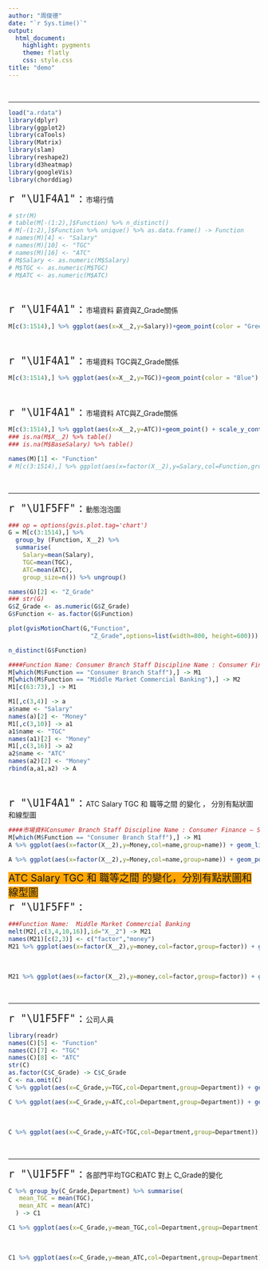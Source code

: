 ```yaml
---
author: "周俊德"
date: "`r Sys.time()`"
output: 
  html_document:
    highlight: pygments
    theme: flatly
    css: style.css
title: "demo"
---
```


<br><hr>

```r
load("a.rdata")
library(dplyr)
library(ggplot2)
library(caTools)
library(Matrix)
library(slam)
library(reshape2)
library(d3heatmap)
library(googleVis)
library(chorddiag)
```

<span style="font-size:24px"> `r "\U1F4A1"` : </span>
市場行情
```r
# str(M)
# table(M[-(1:2),]$Function) %>% n_distinct() 
# M[-(1:2),]$Function %>% unique() %>% as.data.frame() -> Function
# names(M)[4] <- "Salary"
# names(M)[10] <- "TGC"
# names(M)[16] <- "ATC"
# M$Salary <- as.numeric(M$Salary)
# M$TGC <- as.numeric(M$TGC)
# M$ATC <- as.numeric(M$ATC)
```
<br>

<span style="font-size:24px"> `r "\U1F4A1"` : </span>
市場資料 薪資與Z_Grade關係
```r
M[c(3:1514),] %>% ggplot(aes(x=X__2,y=Salary))+geom_point(color = "Green") + scale_y_continuous(labels = scales::comma) + labs(x="Z_Grade")
```
<br>

<span style="font-size:24px"> `r "\U1F4A1"` : </span>
市場資料 TGC與Z_Grade關係
```r
M[c(3:1514),] %>% ggplot(aes(x=X__2,y=TGC))+geom_point(color = "Blue") + scale_y_continuous(labels = scales::comma) + labs(x="Z_Grade")
```
<br>

<span style="font-size:24px"> `r "\U1F4A1"` : </span>
市場資料 ATC與Z_Grade關係
```r
M[c(3:1514),] %>% ggplot(aes(x=X__2,y=ATC))+geom_point() + scale_y_continuous(labels = scales::comma) + labs(x="Z_Grade")
### is.na(M$X__2) %>% table()
### is.na(M$BaseSalary) %>% table()

names(M)[1] <- "Function"
# M[c(3:1514),] %>% ggplot(aes(x=factor(X__2),y=Salary,col=Function,group=Function)) + geom_line() + scale_y_continuous(labels = scales::comma)
```

<br><hr>

<span style="font-size:24px"> `r "\U1F5FF"` : </span>
動態泡泡圖
```r
### op = options(gvis.plot.tag='chart')
G = M[c(3:1514),] %>%
  group_by (Function, X__2) %>%
  summarise(
    Salary=mean(Salary),
    TGC=mean(TGC),
    ATC=mean(ATC),
    group_size=n()) %>% ungroup()

names(G)[2] <- "Z_Grade"
### str(G)
G$Z_Grade <- as.numeric(G$Z_Grade)
G$Function <- as.factor(G$Function)

plot(gvisMotionChart(G,"Function",
                       "Z_Grade",options=list(width=800, height=600)))
```


```r
n_distinct(G$Function)
```

```r
####Function Name: Consumer Branch Staff Discipline Name : Consumer Finance – Sales and Services Focus
M[which(M$Function == "Consumer Branch Staff"),] -> M1
M[which(M$Function == "Middle Market Commercial Banking"),] -> M2
M1[c(63:73),] -> M1

M1[,c(3,4)] -> a  
a$name <- "Salary"
names(a)[2] <- "Money" 
M1[,c(3,10)] -> a1
a1$name <- "TGC"
names(a1)[2] <- "Money" 
M1[,c(3,16)] -> a2
a2$name <- "ATC"
names(a2)[2] <- "Money" 
rbind(a,a1,a2) -> A
```


<br>

<span style="font-size:24px"> `r "\U1F4A1"` : </span>
ATC Salary TGC 和 職等之間 的變化 ， 分別有點狀圖和線型圖
```r
####市場資料Consumer Branch Staff Discipline Name : Consumer Finance – Sales and Services Focus
M[which(M$Function == "Consumer Branch Staff"),] -> M1
A %>% ggplot(aes(x=factor(X__2),y=Money,col=name,group=name)) + geom_line() +  scale_y_continuous(labels = scales::comma) + labs(x="Z_Grade") + labs(colour = "factor")
```

```r
A %>% ggplot(aes(x=factor(X__2),y=Money,col=name,group=name)) + geom_point() +  scale_y_continuous(labels = scales::comma) + labs(x="Z_Grade") + labs(colour = "factor")
```



<span style="border:0px red solid;font-size:20px;background-color:orange;">
ATC Salary TGC 和 職等之間 的變化，分別有點狀圖和線型圖</span><br>
<span style="font-size:24px"> `r "\U1F5FF"` : </span>
```r
###Function Name:  Middle Market Commercial Banking
melt(M2[,c(3,4,10,16)],id="X__2") -> M21
names(M21)[c(2,3)] <- c("factor","money")
M21 %>% ggplot(aes(x=factor(X__2),y=money,col=factor,group=factor)) + geom_line() + scale_y_continuous(labels = scales::comma) + labs(x="Z_Grade")
```
<br>
```r
M21 %>% ggplot(aes(x=factor(X__2),y=money,col=factor,group=factor)) + geom_point() + scale_y_continuous(labels = scales::comma) + labs(x="Z_Grade")
```
<br><hr>

<span style="font-size:24px"> `r "\U1F5FF"` : </span>
公司人員
```r
library(readr)
names(C)[5] <- "Function"
names(C)[7] <- "TGC"
names(C)[8] <- "ATC"
str(C)
as.factor(C$C_Grade) -> C$C_Grade
C <- na.omit(C)
C %>% ggplot(aes(x=C_Grade,y=TGC,col=Department,group=Department)) + geom_line() + scale_y_continuous(labels = scales::comma)
```

```r
C %>% ggplot(aes(x=C_Grade,y=ATC,col=Department,group=Department)) + geom_line() + scale_y_continuous(labels = scales::comma)
```
<br>

```r
C %>% ggplot(aes(x=C_Grade,y=ATC+TGC,col=Department,group=Department)) + geom_line() + scale_y_continuous(labels = scales::comma)
```

<br><hr>

<span style="font-size:24px"> `r "\U1F5FF"` : </span>
各部門平均TGC和ATC 對上 C_Grade的變化
```r
C %>% group_by(C_Grade,Department) %>% summarise(
   mean_TGC = mean(TGC),
   mean_ATC = mean(ATC)
  ) -> C1

C1 %>% ggplot(aes(x=C_Grade,y=mean_TGC,col=Department,group=Department)) + geom_line() + scale_y_continuous(labels = scales::comma)
```
<br>

```r
C1 %>% ggplot(aes(x=C_Grade,y=mean_ATC,col=Department,group=Department)) + geom_line() + scale_y_continuous(labels = scales::comma)
```

<br>
